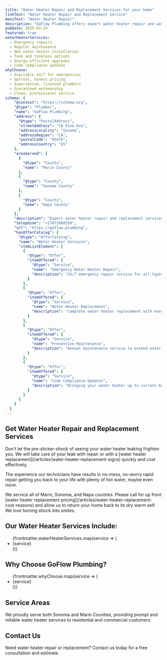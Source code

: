 ```yaml
---
title: "Water Heater Repair and Replacement Services for your home"
linkText: "Water Heater Repair and Replacement Service"
menuText: "Water Heater Repair"
description: "GoFlow Plumbing offers expert water heater repair and water heater replacement services to keep your home comfortable and safe."
pubDate: 2025-03-24
featured: true
waterHeaterServices:
  - Emergency repairs
  - Regular maintenance
  - New water heater installation
  - Tank and tankless options
  - Energy-efficient upgrades
  - Code compliance updates
whyChoose:
  - Available 24/7 for emergencies
  - Upfront, honest pricing
  - Experienced, licensed plumbers
  - Guaranteed workmanship
  - Clean, professional service
schema: {
    "@context": "https://schema.org",
    "@type": "Plumber",
    "name": "GoFlow Plumbing",
    "address": {
      "@type": "PostalAddress",
      "streetAddress": "10 Pine Ave",
      "addressLocality": "Sonoma",
      "addressRegion": "CA",
      "postalCode": "95476",
      "addressCountry": "US"
    },
    "areaServed": [
      {
        "@type": "County",
        "name": "Marin County"
      },
      {
        "@type": "County",
        "name": "Sonoma County"
      },
      {
        "@type": "County",
        "name": "Napa County"
      }
    ],
    "description": "Expert water heater repair and replacement services for residential and commercial customers, including emergency repairs, maintenance, and new installations.",
    "telephone": "+17072008350",
    "url": "https://goflow.plumbing",
    "hasOfferCatalog": {
      "@type": "OfferCatalog",
      "name": "Water Heater Services",
      "itemListElement": [
        {
          "@type": "Offer",
          "itemOffered": {
            "@type": "Service",
            "name": "Emergency Water Heater Repair",
            "description": "24/7 emergency repair service for all types of water heaters"
          }
        },
        {
          "@type": "Offer",
          "itemOffered": {
            "@type": "Service",
            "name": "Water Heater Replacement",
            "description": "Complete water heater replacement with energy-efficient models"
          }
        },
        {
          "@type": "Offer",
          "itemOffered": {
            "@type": "Service",
            "name": "Preventive Maintenance",
            "description": "Annual maintenance service to extend water heater life"
          }
        },
        {
          "@type": "Offer",
          "itemOffered": {
            "@type": "Service",
            "name": "Code Compliance Updates",
            "description": "Bringing your water heater up to current building codes"
          }
        }
      ]
    }
  }
---
```


<article itemScope itemType="https://schema.org/Plumber">
  <meta itemprop="name" content="GoFlow Plumbing" />
  <div itemprop="address" itemScope itemType="https://schema.org/PostalAddress">
    <meta itemprop="streetAddress" content="10 Pine Ave" />
    <meta itemprop="addressLocality" content="Sonoma" />
    <meta itemprop="addressRegion" content="CA" />
    <meta itemprop="postalCode" content="95476" />
    <meta itemprop="addressCountry" content="US" />
  </div>
<div itemprop="makesOffer" itemscope itemtype="https://schema.org/Offer">
  <h1 itemprop="name">Get Water Heater Repair and Replacement Services</h1>
</div>

<div itemprop="description">
  <p>
    Don't let the pre-sticker-shock of seeing your water heater leaking frighten you. We will take care of your leak with repair or with a [water heater replacement](/articles/water-heater-replacement-signs) quickly and cost effectively.
  </p>

  <p>
    ​The experience our technicians have results in no-mess, no-worry rapid repair getting you back to your life with plenty of hot water, maybe even more.
  </p>

  <p>
    ​We service all of Marin, Sonoma, and Napa counties. Please call for up front [water heater replacement pricing](/articles/water-heater-replacement-cost-reasons) and allow us to return your home back to its dry warm self. We love turning shock into smiles.
  </p>
</div>

<section itemScope itemType="https://schema.org/OfferCatalog">
  <h2 itemprop="name">Our Water Heater Services Include:</h2>

  <ul itemprop="itemListElement" itemScope itemType="https://schema.org/OfferCatalog">
    {frontmatter.waterHeaterServices.map(service => (
      <li itemScope itemType="https://schema.org/Offer">
        <span itemprop="itemOffered" itemScope itemType="https://schema.org/Service">
          <span itemprop="name">{service}</span>
        </span>
      </li>
    ))}
  </ul>
</section>

<section itemScope itemType="https://schema.org/Service">
  <h2>Why Choose GoFlow Plumbing?</h2>

  <ul itemprop="hasOfferCatalog" itemScope itemType="https://schema.org/OfferCatalog">
    {frontmatter.whyChoose.map(service => (
      <li itemprop="itemListElement" itemScope itemType="https://schema.org/Offer">
        <span itemprop="itemOffered" itemScope itemType="https://schema.org/Service">
          <span itemprop="name">{service}</span>
        </span>
      </li>
    ))}
  </ul>
</section>

<section itemprop="areaServed" itemScope itemType="https://schema.org/Place">
  <h2>Service Areas</h2>

  <p itemprop="description">
    We proudly serve both Sonoma and Marin Counties, providing prompt and reliable water heater services to residential and commercial customers.
  </p>
</section>

<section itemScope itemType="https://schema.org/ContactPoint">
  <h2>Contact Us</h2>

  <p itemprop="description">
    Need water heater repair or replacement? Contact us today for a free consultation and estimate.
  </p>
</section>
</article>
